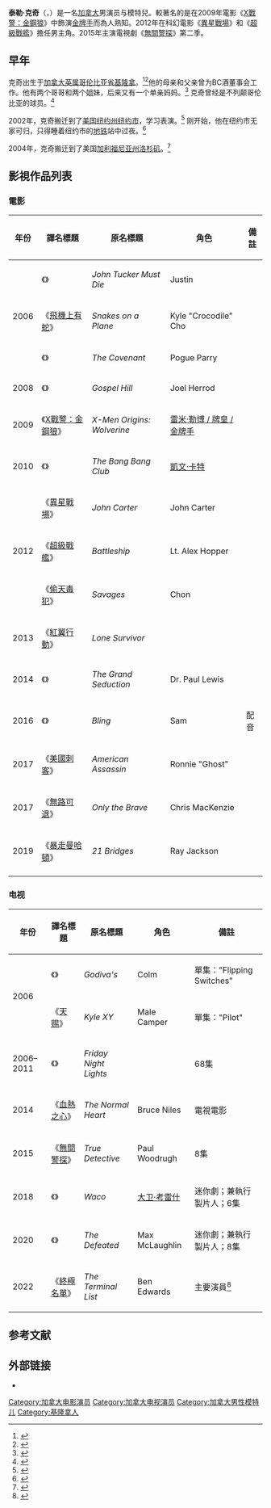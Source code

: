 {{noteTA<!-- 注意：兩岸三地名稱之間“;”前后不能留有空格，否則造成轉換失敗； -->
|T=zh-cn:泰勒·克奇;zh-hk:泰勒·克奇;zh-tw:泰勒·基奇; 
|G1=Movie
|1=zh-cn:克奇;zh-hk:克奇;zh-tw:基奇; 
|2=zh-cn:X战警前传：金刚狼;zh-hk:變種特攻：狼人外傳;zh-tw:X戰警：金鋼狼; 
|3=zh-cn:超级战舰;zh-hk:超級戰艦：異形海戰;zh-tw:超級戰艦; 
|4=zh-hant:異星戰場;zh-cn:异星战场;zh-hk:異星爭霸戰：尊卡特傳奇;zh-tw:異星戰場：強卡特戰記;
|5=zh-hk:毒蛇嚇機;zh-tw:飛機上有蛇;zh-cn:航班蛇患;
|6=zh-hk:絕地孤軍;zh-tw:紅翼行動;zh-cn:孤独的生还者;
}}
{{Infobox entertainer
| type = 男演員
| name = 泰勒·基奇
| foreignname = {{lang|en|Taylor Kitsch}}
| image = Taylor Kitsch, 2012.jpg
| caption = 2012年4月，基奇在《[[超級戰艦|超級戰艦]]》於澳大利亞的首映場上
| birth_name =
| birth_date = {{birth date and age|mf=yes|1982|04|08}}
| birth_place = 加拿大[[不列顛哥倫比亞|不列顛哥倫比亞]][[基隆拿|基隆拿]]
| occupation = 演員、模特兒
| yearsactive = 2006年至今
}}
'''泰勒·克奇'''（{{lang-en|Taylor Kitsch}}，{{bd|1982年|4月8日}}）是一名[[加拿大|加拿大]]男演员与模特兒。較著名的是在2009年電影《[[X戰警：金鋼狼|X戰警：金鋼狼]]》中飾演[[金牌手|金牌手]]而為人熟知。2012年在科幻電影《[[異星戰場|異星戰場]]》和《[[超級戰艦|超級戰艦]]》擔任男主角。2015年主演電視劇《[[無間警探|無間警探]]》第二季。

== 早年 ==
克奇出生于[[加拿大|加拿大]][[英属哥伦比亚省|英属哥伦比亚省]][[基隆拿|基隆拿]]。<ref>{{cite web |url=http://www.scrippsnews.com/node/27222 |title='Friday Night Lights' star looks back ... and ahead |publisher=ScrippsNews |date=2007-10-02 |accessdate=2012-01-08 |deadurl=yes |archiveurl=https://web.archive.org/web/20120407064547/http://www.scrippsnews.com/node/27222 |archivedate=2012-04-07 }}</ref><ref>{{cite web|title=Taylor Kitsch: the next action hero|url=http://www2.macleans.ca/2012/03/02/the-next-action-hero/|work=[[Maclean's|Maclean's]]|accessdate=2012-04-19|author=Brian D. Johnson|date=2012-03-02|archive-date=2012-04-20|archive-url=https://web.archive.org/web/20120420105519/http://www2.macleans.ca/2012/03/02/the-next-action-hero/|dead-url=no}}</ref>他的母亲和父亲曾为BC酒董事会工作。他有两个哥哥和两个姐妹，后来又有一个单亲妈妈。<ref>{{cite web |url=http://www.outsideonline.com/photo-galleries/Taylor-Kitsch.html |title=Taylor Kitsch Photo Gallery | Outside Magazine's Featured Photo Galleries |publisher=OutsideOnline.com |date= |accessdate=2012-01-08 |archive-url=https://web.archive.org/web/20120406034407/http://www.outsideonline.com/photo-galleries/Taylor-Kitsch.html |archive-date=2012-04-06 |dead-url=yes }}</ref> 克奇曾经是不列颠哥伦比亚的球员。<ref name="Strombo">{{cite web |url=http://www.cbc.ca/strombo/guest-page/taylor-kitsch.html |title=Strombo - Taylor Kitsch |work=George Stroumboulopoulos Tonight |publisher=CBC Television |accessdate=2012-03-01 |archive-date=2011-01-22 |archive-url=https://web.archive.org/web/20110122233758/http://www.cbc.ca/strombo/guest-page/taylor-kitsch.html |dead-url=no }}</ref>

2002年，克奇搬迁到了[[美国|美国]][[纽约州|纽约州]][[纽约市|纽约市]]，学习表演。<ref>{{cite web|title=Taylor Kitsch Gives Dietary Help|url=http://www.contactmusic.com/news/taylor-kitsch-gives-dietary-help_1299117|publisher=[[Contactmusic.com|Contactmusic.com]]|accessdate=2012-04-19|date=2012-03-03|archive-date=2012-03-07|archive-url=https://web.archive.org/web/20120307004134/http://www.contactmusic.com/news/taylor-kitsch-gives-dietary-help_1299117|dead-url=no}}</ref> 刚开始，他在纽约市无家可归，只得睡着纽约市的[[地铁|地铁]]站中过夜。<ref name="thenational1">{{cite web|last=Mottram|first=James|title=Taylor Kitsch's career hits a crest|url=http://www.thenational.ae/arts-culture/film/taylor-kitschs-career-hits-a-crest|publisher=thenational.ae|accessdate=2012-04-19|date=2012-04-19|archive-date=2012-04-22|archive-url=https://web.archive.org/web/20120422010642/http://www.thenational.ae/arts-culture/film/taylor-kitschs-career-hits-a-crest|dead-url=no}}</ref> 

2004年，克奇搬迁到了美国[[加利福尼亚州|加利福尼亚州]][[洛杉矶|洛杉矶]]。<ref>{{cite web|title=Taylor Kitsch biography and filmograhy|url=http://www.tribute.ca/people/taylor-kitsch/17390/|publisher=tribute.ca|accessdate=2012-04-19|archive-date=2012-03-27|archive-url=https://web.archive.org/web/20120327140525/http://www.tribute.ca/people/taylor-kitsch/17390/|dead-url=no}}</ref>

== 影視作品列表 ==
=== 電影 ===
{| class = "wikitable sortable"
|+ 
! 年份
! 譯名標題
! 原名標題
! 角色
! 備註
|-
| rowspan = 3 | 2006
| 《{{link-en|戀愛刺客|John Tucker Must Die}}》
| ''John Tucker Must Die''
| Justin
|
|-
| 《[[飛機上有蛇|飛機上有蛇]]》
| ''Snakes on a Plane''
| Kyle "Crocodile" Cho
|
|-
| 《{{link-en|魔男生死鬥|The Covenant (film)}}》
| ''The Covenant''
| Pogue Parry
|
|-
| 2008
| 《{{link-en|福音小镇|Gospel Hill}}》
| ''Gospel Hill''
| Joel Herrod
|
|-
| 2009
| 《[[X戰警：金鋼狼|X戰警：金鋼狼]]》
| ''X-Men Origins: Wolverine''
| [[牌皇|雷米·勒博 / 牌皇 / 金牌手]]
|
|-
| 2010
| 《{{link-en|衝鋒俱樂部|The Bang Bang Club (film)}}》
| ''The Bang Bang Club''
| [[凱文·卡特|凱文·卡特]]
|
|-
|rowspan = 3 | 2012
| 《[[異星戰場|異星戰場]]》
| ''John Carter ''
| John Carter
|
|-
| 《[[超級戰艦|超級戰艦]]》
| ''Battleship''
| Lt. Alex Hopper
| 
|-
| 《[[偷天毒犯|偷天毒犯]]》
| ''Savages''
| Chon
| 
|-
| 2013
| 《[[紅翼行動_(電影)|紅翼行動]]》
| ''Lone Survivor ''
| {{link-en|麥可·P·墨菲|Michael P. Murphy}}
| 
|-
| 2014
| 《{{link-en|誘惑醫生100招|The Grand Seduction}}》
| ''The Grand Seduction''
| Dr. Paul Lewis 
|
|-
| 2016
| 《{{link-en|機械西遊|Bling (film)}}》
| ''Bling''
| Sam
| 配音
|-
| 2017
| 《[[美國刺客|美國刺客]]》
| ''American Assassin''
| Ronnie "Ghost"
| 
|-
| 2017
| 《[[無路可退|無路可退]]》
| ''Only the Brave''
| Chris MacKenzie
| 
|-
| 2019
| 《[[暴走曼哈頓|暴走曼哈頓]]》
| ''21 Bridges''
| Ray Jackson
| 
|-
|}

=== 电视 ===
{| class = "wikitable sortable"
|+ 
! 年份
! 譯名標題
! 原名標題
! 角色
! 備註
|-
| rowspan =2 | 2006
| 《{{link-en|戈迪瓦|Godiva's}}》
| ''Godiva's''
| Colm
| 單集："Flipping Switches"
|-
| 《[[天赐_(电视剧)|天赐]]》
| ''Kyle XY''
| Male Camper
| 單集："Pilot"
|-
| 2006–2011
| 《{{link-en|勝利之光|Friday Night Lights (TV series)}}》
| ''Friday Night Lights''
| {{link-en|蒂姆·里金斯|Tim Riggins}}
| 68集
|-
| 2014
| 《[[血熱之心|血熱之心]]》
| ''The Normal Heart''
| Bruce Niles
| 電視電影
|-
| 2015
| 《[[無間警探|無間警探]]》
| ''True Detective''
| Paul Woodrugh
| 8集
|-
| 2018
| 《{{link-en|韋科慘案 (迷你劇)|Waco (miniseries)|韋科慘案}}》
| ''Waco''
| [[大卫·考雷什|大卫·考雷什]]
| 迷你劇；兼執行製片人；6集
|-
| 2020
| 《{{link-en|敗戰之都|The Defeated}}》
| ''The Defeated''
| Max McLaughlin
| 迷你劇；兼執行製片人；8集
|-
| 2022
| 《[[終極名單|終極名單]]》
| ''The Terminal List''
| Ben Edwards
| 主要演員<ref>{{cite web |last1=Petski |first1=Denise |title=Taylor Kitsch To Join Chris Pratt In 'The Terminal List' Conspiracy Thriller Series At Amazon |url=https://deadline.com/2021/02/taylor-kitsch-chris-pratt-the-terminal-list-conspiracy-thriller-series-amazon-antoine-fuqua-david-digilio-1234699321/ |website=[[Deadline_Hollywood|Deadline Hollywood]] |date=2021-02-23 |access-date=2021-03-02 |archive-date=2021-02-27 |archive-url=https://web.archive.org/web/20210227043818/https://deadline.com/2021/02/taylor-kitsch-chris-pratt-the-terminal-list-conspiracy-thriller-series-amazon-antoine-fuqua-david-digilio-1234699321/ |url-status=live }}</ref>
|}

== 参考文献 ==
{{reflist|30em}}

== 外部链接 ==
{{commons category|Taylor Kitsch}}
*{{IMDb name|2018237}}

{{Authority control}}
{{DEFAULTSORT:Kitsch, Taylor}}
[[Category:加拿大电影演员|Category:加拿大电影演员]]
[[Category:加拿大电视演员|Category:加拿大电视演员]]
[[Category:加拿大男性模特儿|Category:加拿大男性模特儿]]
[[Category:基隆拿人|Category:基隆拿人]]